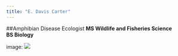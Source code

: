 ```yaml
---
title: "E. Davis Carter"
---
```


##Amphibian Disease Ecologist
**MS Wildlife and Fisheries Science**  
**BS Biology**

image: ![](DavisCarterWebsite/Soccer photo.jpg)